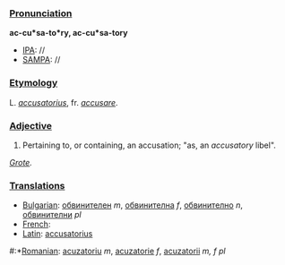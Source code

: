 ===[[Pronunciation]]===

'''ac-cu*sa-to*ry, ac-cu*sa-tory'''
*[[IPA]]: //
*[[SAMPA]]: //
===[[Etymology]]===

L. ''[[accusatorius]]'', fr. ''[[accusare]]''.
===[[Adjective]]===

#Pertaining to, or containing, an accusation; "as, an ''accusatory'' libel".

''[[Grote]].''
===[[Translations]]===
*[[Bulgarian]]: [[обвинителен]] ''m'', [[обвинителна]] ''f'', [[обвинително]] ''n'', [[обвинителни]] ''pl''
*[[French]]:
*[[Latin]]: [[accusatorius]]
#:*[[Romanian]]: [[acuzatoriu]] ''m'', [[acuzatorie]] ''f'', [[acuzatorii]] ''m, f pl''
